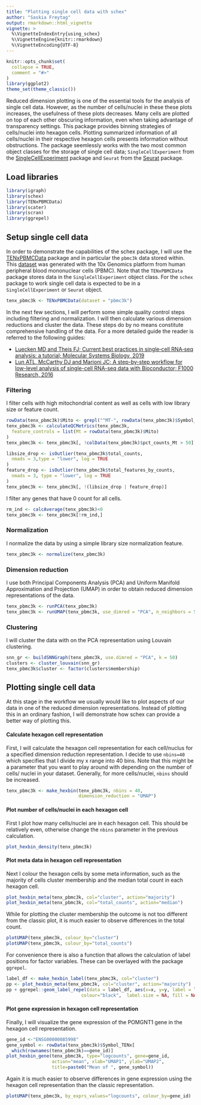 ```yaml
---
title: "Plotting single cell data with schex"
author: "Saskia Freytag"
output: rmarkdown::html_vignette
vignette: >
  %\VignetteIndexEntry{using_schex}
  %\VignetteEngine{knitr::rmarkdown}
  %\VignetteEncoding{UTF-8}
---
```


```r
knitr::opts_chunk$set(
  collapse = TRUE,
  comment = "#>"
)
library(ggplot2)
theme_set(theme_classic())
```

Reduced dimension plotting is one of the essential tools for the analysis of 
single cell data. However, as the number of cells/nuclei in these these plots 
increases, the usefulness of these plots decreases. Many cells are plotted
on top of each other obscuring information, even when taking advantage of
transparency settings. This package provides binning strategies of cells/nuclei
into hexagon cells. Plotting summarized information of all cells/nuclei in their 
respective hexagon cells presents information without obstructions. The
package seemlessly works with the two most common object classes for the storage
of single cell data; `SingleCellExperiment` from the 
[SingleCellExperiment](https://bioconductor.org/packages/3.9/bioc/html/SingleCellExperiment.html) 
package and `Seurat` from the [Seurat](https://satijalab.org/seurat/) package.

## Load libraries

```r
library(igraph)
library(schex)
library(TENxPBMCData)
library(scater)
library(scran)
library(ggrepel)
```

## Setup single cell data

In order to demonstrate the capabilities of the schex package, I will use the
[TENxPBMCData](http://bioconductor.org/packages/release/data/experiment/html/TENxPBMCData.html) 
package and in particular the `pbmc3k` data stored within. This
[dataset](https://support.10xgenomics.com/single-cell-gene-expression/datasets/1.1.0/pbmc3k) 
was generated with the 10x Genomics platform from human peripheral blood 
mononuclear cells (PBMC). Note that the `TENxPBMCData` package stores data in
the `SingleCellExperiment` object class. For the `schex` package to work single 
cell data is expected to be in a `SingleCellExperiment` or `Seurat` object.

```r
tenx_pbmc3k <- TENxPBMCData(dataset = "pbmc3k")
```

In the  next few sections, I will perform some simple quality control steps
including filtering and normalization. I will then calculate various dimension 
reductions and cluster the data. These steps do by no means constitute
comprehensive handling of the data. For a more detailed guide the reader is 
referred to the following guides:

* [Luecken MD and Theis FJ; Current best practices in single‐cell RNA‐seq analysis:
  a tutorial; Molecular Systems Biology, 2019](https://www.embopress.org/doi/10.15252/msb.20188746)
* [Lun ATL, McCarthy DJ and Marioni JC; A step-by-step workflow for low-level 
  analysis of single-cell RNA-seq data with Bioconductor; F1000 Research, 2016](https://f1000research.com/articles/5-2122)

### Filtering

I filter cells with high mitochondrial content as well as cells with low
library size or feature count.

```r
rowData(tenx_pbmc3k)$Mito <- grepl("^MT-", rowData(tenx_pbmc3k)$Symbol_TENx)
tenx_pbmc3k <- calculateQCMetrics(tenx_pbmc3k,
  feature_controls = list(Mt = rowData(tenx_pbmc3k)$Mito)
)
tenx_pbmc3k <- tenx_pbmc3k[, !colData(tenx_pbmc3k)$pct_counts_Mt > 50]

libsize_drop <- isOutlier(tenx_pbmc3k$total_counts,
  nmads = 3,type = "lower", log = TRUE
)
feature_drop <- isOutlier(tenx_pbmc3k$total_features_by_counts,
  nmads = 3, type = "lower", log = TRUE
)
tenx_pbmc3k <- tenx_pbmc3k[, !(libsize_drop | feature_drop)]
```

I filter any genes that have 0 count for all cells.

```r
rm_ind <- calcAverage(tenx_pbmc3k)<0
tenx_pbmc3k <- tenx_pbmc3k[!rm_ind,]
```

### Normalization

I normalize the data by using a simple library size normalization feature.

```r
tenx_pbmc3k <- normalize(tenx_pbmc3k)
```

### Dimension reduction

I use both Principal Components Analysis (PCA) and Uniform Manifold 
Approximation and Projection (UMAP) in order to obtain reduced dimension 
representations of the data.

```r
tenx_pbmc3k <- runPCA(tenx_pbmc3k)
tenx_pbmc3k <- runUMAP(tenx_pbmc3k, use_dimred = "PCA", n_neighbors = 50)
```

### Clustering

I will cluster the data with on the PCA representation using Louvain clustering.

```r
snn_gr <- buildSNNGraph(tenx_pbmc3k, use.dimred = "PCA", k = 50)
clusters <- cluster_louvain(snn_gr)
tenx_pbmc3k$cluster <- factor(clusters$membership)
```

## Plotting single cell data

At this stage in the workflow we usually would like to plot aspects of our data
in one of the reduced dimension representations. Instead of plotting this in an
ordinary fashion, I will demonstrate how schex can provide a better way of 
plotting this.

#### Calculate hexagon cell representation

First, I will calculate the hexagon cell representation for each cell/nuclus for
a specified dimension reduction representation. I decide to use `nbins=40` which
specifies that I divide my x range into 40 bins. Note that this might be a 
parameter that you want to play around with depending on the number of cells/
nuclei in your dataset. Generally, for more cells/nuclei, `nbins` should be 
increased.

```r
tenx_pbmc3k <- make_hexbin(tenx_pbmc3k, nbins = 40, 
                           dimension_reduction = "UMAP")
```

#### Plot number of cells/nuclei in each hexagon cell

First I plot how many cells/nuclei are in each hexagon cell. This should be
relatively even, otherwise change the `nbins` parameter in the previous 
calculation.

```r
plot_hexbin_density(tenx_pbmc3k)
```

#### Plot meta data in hexagon cell representation

Next I colour the hexagon cells by some meta information, such as the majority 
of cells cluster membership and the median total count in each hexagon cell.

```r
plot_hexbin_meta(tenx_pbmc3k, col="cluster", action="majority")
plot_hexbin_meta(tenx_pbmc3k, col="total_counts", action="median")
```

While for plotting the cluster membership the outcome is not too different from
the classic plot, it is much easier to observe differences in the total count. 

```r
plotUMAP(tenx_pbmc3k, colour_by="cluster")
plotUMAP(tenx_pbmc3k, colour_by="total_counts")
```

For convenience there is also a function that allows the calculation of label
positions for factor variables. These can be overlayed with the package 
`ggrepel`.

```r
label_df <- make_hexbin_label(tenx_pbmc3k, col="cluster")
pp <- plot_hexbin_meta(tenx_pbmc3k, col="cluster", action="majority") 
pp + ggrepel::geom_label_repel(data = label_df, aes(x=x, y=y, label = label), 
                            colour="black",  label.size = NA, fill = NA)  
```

#### Plot gene expression in hexagon cell representation

Finally, I will visualize the gene expression of the POMGNT1 gene in the 
hexagon cell representation.

```r
gene_id <-"ENSG00000085998"
gene_symbol <- rowData(tenx_pbmc3k)$Symbol_TENx[
  which(rownames(tenx_pbmc3k)==gene_id)]
plot_hexbin_gene(tenx_pbmc3k, type="logcounts", gene=gene_id, 
                 action="mean", xlab="UMAP1", ylab="UMAP2", 
                 title=paste0("Mean of ", gene_symbol))
```

Again it is much easier to observe differences in gene expression using the 
hexagon cell representation than the classic representation.

```r
plotUMAP(tenx_pbmc3k, by_exprs_values="logcounts", colour_by=gene_id)
```
